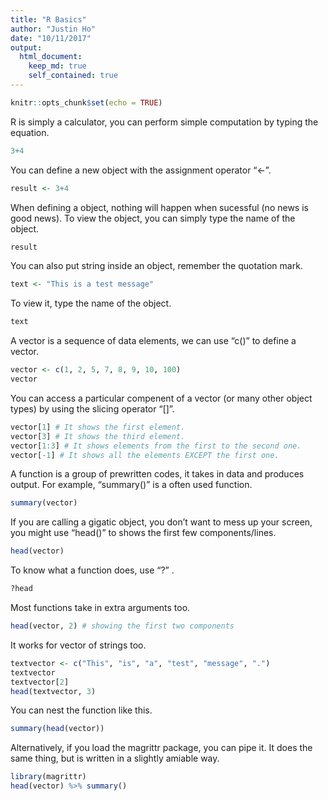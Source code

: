 ```yaml
---
title: "R Basics"
author: "Justin Ho"
date: "10/11/2017"
output:
  html_document:
    keep_md: true
    self_contained: true
---
```


```r
knitr::opts_chunk$set(echo = TRUE)
```

R is simply a calculator, you can perform simple computation by typing the equation.
```r
3+4
```

You can define a new object with the assignment operator "<-".
```r
result <- 3+4
```

When defining a object, nothing will happen when sucessful (no news is good news). To view the object, you can simply type the name of the object.
```r
result
```

You can also put string inside an object, remember the quotation mark.
```r
text <- "This is a test message"
```

To view it, type the name of the object.
```r
text
```

A vector is a sequence of data elements, we can use "c()" to define a vector.
```r
vector <- c(1, 2, 5, 7, 8, 9, 10, 100)
vector
```

You can access a particular compenent of a vector (or many other object types) by using the slicing operator "[]".
```r
vector[1] # It shows the first element.
vector[3] # It shows the third element.
vector[1:3] # It shows elements from the first to the second one.
vector[-1] # It shows all the elements EXCEPT the first one.
```

A function is a group of prewritten codes, it takes in data and produces output. For example, "summary()" is a often used function.
```r
summary(vector)
```

If you are calling a gigatic object, you don't want to mess up your screen, you might use "head()" to shows the first few components/lines.
```r
head(vector)
```

To know what a function does, use "?" .
```r
?head
```

Most functions take in extra arguments too.
```r
head(vector, 2) # showing the first two components
```

It works for vector of strings too.
```r
textvector <- c("This", "is", "a", "test", "message", ".")
textvector
textvector[2]
head(textvector, 3)
```

You can nest the function like this.
```r
summary(head(vector))
```

Alternatively, if you load the magrittr package, you can pipe it. It does the same thing, but is written in a slightly amiable way.
```r
library(magrittr)
head(vector) %>% summary()
```

